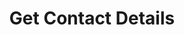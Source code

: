 ---
title: Get Contact Details
description: Retrieve details of a specific contact.
openapi: get /v1/customers/{uuid}
---